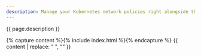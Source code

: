 ```yaml
---
description: Manage your Kubernetes network policies right alongside the more powerful Calico network policies.
---
```


{{ page.description }}

{% capture content %}{% include index.html %}{% endcapture %}
{{ content | replace: "    ", "" }}
